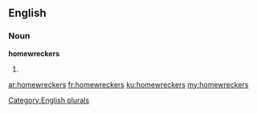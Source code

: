 ==English==

===Noun===
'''homewreckers'''

# {{plural of|homewrecker}}

[[Category:English plurals]]

[[ar:homewreckers]]
[[fr:homewreckers]]
[[ku:homewreckers]]
[[my:homewreckers]]